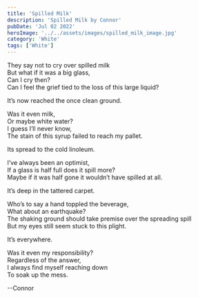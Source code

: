 ```yaml
---
title: 'Spilled Milk'
description: 'Spilled Milk by Connor'
pubDate: 'Jul 02 2022'
heroImage: '../../assets/images/spilled_milk_image.jpg'
category: 'White'
tags: ['White']
---
```


They say not to cry over spilled milk  
But what if it was a big glass,  
Can I cry then?  
Can I feel the grief tied to the loss of this large liquid?

It’s now reached the once clean ground.

Was it even milk,  
Or maybe white water?  
I guess I’ll never know,  
The stain of this syrup failed to reach my pallet.

Its spread to the cold linoleum.

I’ve always been an optimist,  
If a glass is half full does it spill more?  
Maybe if it was half gone it wouldn’t have spilled at all.

It’s deep in the tattered carpet.

Who’s to say a hand toppled the beverage,  
What about an earthquake?  
The shaking ground should take premise over the spreading spill  
But my eyes still seem stuck to this plight.

It’s everywhere.

Was it even my responsibility?  
Regardless of the answer,  
I always find myself reaching down  
To soak up the mess.

--Connor
